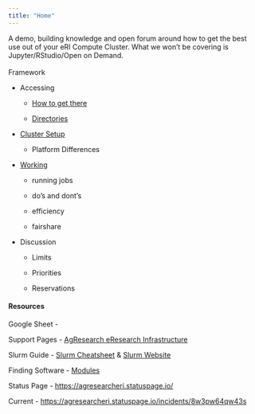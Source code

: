 ---
title: "Home"
---

A demo, building knowledge and open forum around how to get the best use out of your eRI Compute Cluster. What we won't be covering is Jupyter/RStudio/Open on Demand.\
\
Framework

-   Accessing

    -   [How to get there](https://nznesi.atlassian.net/wiki/spaces/eRI/pages/2789834787/How+to+access+the+AgResearch+eRI+compute+cluster)

    -   [Directories](https://nznesi.atlassian.net/wiki/spaces/eRI/pages/2712272946/Accessing+eRI+storage)

-   [Cluster Setup](cluster.qmd)

    -   Platform Differences

-   [Working](jobs.qmd)

    -   running jobs

    -   do's and dont's

    -   efficiency

    -   fairshare

-   Discussion

    -   Limits

    -   Priorities

    -   Reservations

#### Resources

Google Sheet -

Support Pages - [AgResearch eResearch Infrastructure](https://nznesi.atlassian.net/wiki/spaces/eRI/overview?homepageId=2711650723)

Slurm Guide - [Slurm Cheatsheet](https://nznesi.atlassian.net/wiki/spaces/eRI/pages/3010363404/Slurm+Reference+Guide) & [Slurm Website](https://slurm.schedmd.com/documentation.html)

Finding Software - [Modules](https://nznesi.atlassian.net/wiki/spaces/eRI/pages/2928115715/How+to+find+and+load+software+aka+modules)

Status Page - <https://agresearcheri.statuspage.io/>

Current - <https://agresearcheri.statuspage.io/incidents/8w3pw64qw43s>

\
